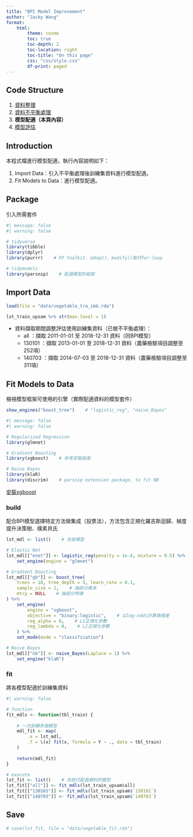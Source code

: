 ```yaml
---
title: "BPI Model Improvement"
author: "Jacky Wang"
format:
    html:
        theme: cosmo
        toc: true
        toc-depth: 2
        toc-location: right
        toc-title: "On this page"
        css: "css/style.css"
        df-print: paged
---
```




## Code Structure

1. [資料整理](https://godgodgod11101.github.io/ML_BPI_FDA/vegetable/DataWrangling.html)
2. [資料不平衡處理](https://godgodgod11101.github.io/ML_BPI_FDA/vegetable/HandleImbData.html)
3. **模型配適（本頁內容）**
4. [模型評估](https://godgodgod11101.github.io/ML_BPI_FDA/vegetable/ModelEvaluating.html)



## Introduction

本程式檔進行模型配適，執行內容說明如下：

1. Import Data：引入不平衡處理後訓練集資料進行模型配適。
2. Fit Models to Data：進行模型配適。



## Package

引入所需套件
```r
#| message: false
#| warning: false

# tidyverse
library(tibble)
library(dplyr)
library(purrr)    # FP toolkit，以map()、modify()取代for-loop

# tidymodels
library(parsnip)    # 配適模型的框架

```



## Import Data

```r
load(file = "data/vegetable_tra_imb.rda")
```

```r
lst_train_upsam %>% str(max.level = 1)
```

* [資料擷取期間調整]{.hl}評估使用訓練集資料（已做不平衡處理）：
  + [all]{.obj} ：擷取 2011-01-01 至 2018-12-31 資料（同BPI模型）
  + [130101]{.obj} ：擷取 [2013-01-01]{.hl} 至 2018-12-31 資料（農藥檢驗項目調整至[252項]{.hl}）
  + [140703]{.obj} ：擷取 [2014-07-03]{.hl} 至 2018-12-31 資料（農藥檢驗項目調整至[311項]{.hl}）



## Fit Models to Data

檢視模型框架可使用的引擎（實際配適資料的模型套件）
```r
show_engines("boost_tree")    # "logistic_reg", "naive_Bayes"
```

```r
#| message: false
#| warning: false

# Regularized Regression
library(glmnet)

# Gradient Boosting
library(xgboost)    # 參考安裝指南

# Naive Bayes
library(klaR)
library(discrim)    # parsnip extension package, to fit NB

```

[安裝xgboost](https://xgboost.readthedocs.io/en/stable/install.html#r)

### build

配合BPI模型選擇特定方法做集成（投票法），方法包含正規化羅吉斯迴歸、梯度提升決策樹、樸素貝氏
```r

lst_mdl <- list()    # 存放模型

# Elastic Net
lst_mdl[["enet"]] <- logistic_reg(penalty = 1e-4, mixture = 0.5) %>% 
    set_engine(engine = "glmnet")

# Gradient Boosting
lst_mdl[["gb"]] <- boost_tree(
    trees = 10, tree_depth = 5, learn_rate = 0.1, 
    sample_size = 1,    # 抽部分樣本
    mtry = NULL    # 抽部分特徵
) %>% 
    set_engine(
        engine = "xgboost", 
        objective = "binary:logistic",    # 以log-odds計算偽殘差
        reg_alpha = 0,    # L1正規化參數
        reg_lambda = 0,    # L2正規化參數
    ) %>% 
    set_mode(mode = "classification")

# Naive Bayes
lst_mdl[["nb"]] <- naive_Bayes(Laplace = 1) %>% 
    set_engine("klaR")

```

### fit

將各模型配適於訓練集資料
```r
#| warning: false

# function
fit_mdls <- function(tbl_train) {
    
    # 一次訓練多個模型
    mdl_fit <- map(
        .x = lst_mdl, 
        .f = \(x) fit(x, formula = Y ~ ., data = tbl_train)
    )
    
    return(mdl_fit)
}

# execute
lst_fit <- list()    # 存放已配適資料的模型
lst_fit[["all"]] <- fit_mdls(lst_train_upsam$all)
lst_fit[["130101"]] <- fit_mdls(lst_train_upsam$`130101`)
lst_fit[["140703"]] <- fit_mdls(lst_train_upsam$`140703`)

```



## Save

```r
# save(lst_fit, file = "data/vegetable_fit.rda")
```





